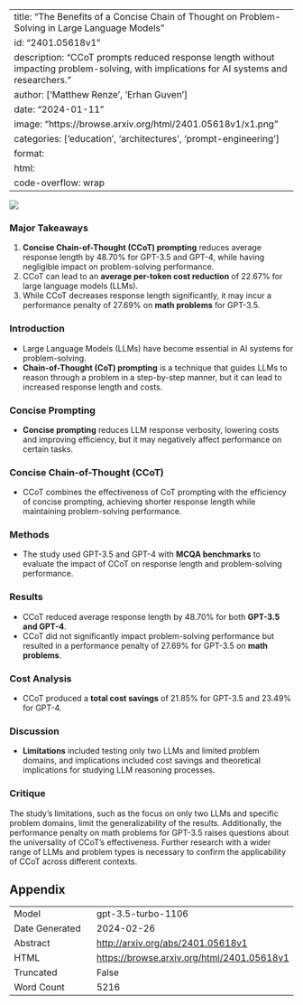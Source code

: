 
---
title: "The Benefits of a Concise Chain of Thought on Problem-Solving in Large Language Models"
id: "2401.05618v1"
description: "CCoT prompts reduced response length without impacting problem-solving, with implications for AI systems and researchers."
author: ['Matthew Renze', 'Erhan Guven']
date: "2024-01-11"
image: "https://browse.arxiv.org/html/2401.05618v1/x1.png"
categories: ['education', 'architectures', 'prompt-engineering']
format:
  html:
    code-overflow: wrap
---

![](https://browse.arxiv.org/html/2401.05618v1/x1.png)

### Major Takeaways
1. **Concise Chain-of-Thought (CCoT) prompting** reduces average response length by 48.70% for GPT-3.5 and GPT-4, while having negligible impact on problem-solving performance.
2. CCoT can lead to an **average per-token cost reduction** of 22.67% for large language models (LLMs).
3. While CCoT decreases response length significantly, it may incur a performance penalty of 27.69% on **math problems** for GPT-3.5.

### Introduction
- Large Language Models (LLMs) have become essential in AI systems for problem-solving.
- **Chain-of-Thought (CoT) prompting** is a technique that guides LLMs to reason through a problem in a step-by-step manner, but it can lead to increased response length and costs.

### Concise Prompting
- **Concise prompting** reduces LLM response verbosity, lowering costs and improving efficiency, but it may negatively affect performance on certain tasks.

### Concise Chain-of-Thought (CCoT)
- CCoT combines the effectiveness of CoT prompting with the efficiency of concise prompting, achieving shorter response length while maintaining problem-solving performance.

### Methods
- The study used GPT-3.5 and GPT-4 with **MCQA benchmarks** to evaluate the impact of CCoT on response length and problem-solving performance.

### Results
- CCoT reduced average response length by 48.70% for both **GPT-3.5 and GPT-4**.
- CCoT did not significantly impact problem-solving performance but resulted in a performance penalty of 27.69% for GPT-3.5 on **math problems**.

### Cost Analysis
- CCoT produced a **total cost savings** of 21.85% for GPT-3.5 and 23.49% for GPT-4.

### Discussion
- **Limitations** included testing only two LLMs and limited problem domains, and implications included cost savings and theoretical implications for studying LLM reasoning processes.

### Critique
The study's limitations, such as the focus on only two LLMs and specific problem domains, limit the generalizability of the results. Additionally, the performance penalty on math problems for GPT-3.5 raises questions about the universality of CCoT's effectiveness. Further research with a wider range of LLMs and problem types is necessary to confirm the applicability of CCoT across different contexts.

## Appendix

|          |          |
|----------|----------|
| Model     | gpt-3.5-turbo-1106       |
| Date Generated     | 2024-02-26       |
| Abstract | [http://arxiv.org/abs/2401.05618v1](http://arxiv.org/abs/2401.05618v1)        |
| HTML     | [https://browse.arxiv.org/html/2401.05618v1](https://browse.arxiv.org/html/2401.05618v1)       |
| Truncated       | False       |
| Word Count       | 5216       |